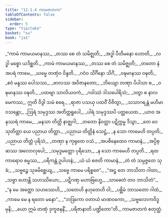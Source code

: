 ```yaml
---
title: "12.1.4 ကာမဇာတက"
tableOfContents: false
sidebar:
  order: 5
type: "tipitaka"
basket: "su"
book: "ja1"
---
```



<DynamicBreadcrumb />

<Division number="37" book="ja1">

<Paragraph number="2278" type="verses" book="ja1">
_“ကာမံ ကာမယမာနဿ,_  
_တဿ စေ တံ သမိဇ္ဈတိ;_  
_အဒ္ဓါ ပီတိမနော ဟောတိ,_  
_လဒ္ဓါ မစ္စော ယဒိစ္ဆတိ._  

</Paragraph>

</Division>
<Division number="38" book="ja1">

<Paragraph number="2279" type="verses" book="ja1">
_ကာမံ ကာမယမာနဿ,_  
_တဿ စေ တံ သမိဇ္ဈတိ;_  
_တတော နံ အပရံ ကာမေ,_  
_ဃမ္မေ တဏှံဝ ဝိန္ဒတိ._  

</Paragraph>

</Division>
<Division number="39" book="ja1">

<Paragraph number="2280" type="verses" book="ja1">
_ဂဝံဝ သိင်္ဂိနော သိင်္ဂံ,_  
_ဝဍ္ဎမာနဿ ဝဍ္ဎတိ;_  
_ဧဝံ မန္ဒဿ ပေါသဿ,_  
_ဗာလဿ အဝိဇာနတော;_  
_ဘိယျော တဏှာ ပိပါသာ စ,_  
_ဝဍ္ဎမာနဿ ဝဍ္ဎတိ._  

</Paragraph>

</Division>
<Division number="40" book="ja1">

<Paragraph number="2281" type="verses" book="ja1">
_ပထဗျာ သာလိယဝကံ,_  
_ဂဝါဿံ ဒါသပေါရိသံ;_  
_ဒတွာ စ နာလမေကဿ,_  
ဣတိ ဝိဒွါ သမံ စရေ._  

</Paragraph>

</Division>
<Division number="41" book="ja1">

<Paragraph number="2282" type="verses" book="ja1">
_ရာဇာ ပသယှ ပထဝိံ ဝိဇိတွာ,_  
_သသာဂရန္တံ မဟိမာဝသန္တော;_  
_ဩရံ သမုဒ္ဒဿ အတိတ္တရူပေါ,_  
_ပါရံ သမုဒ္ဒဿပိ ပတ္ထယေထ._  

</Paragraph>

</Division>
<Division number="42" book="ja1">

<Paragraph number="2283" type="verses" book="ja1">
_ယာဝ အနုဿရံ ကာမေ,_  
_မနသာ တိတ္တိ နာဇ္ဈဂါ;_  
_တတော နိဝတ္တာ ပဋိက္ကမ္မ ဒိသွာ,_  
_တေ ဝေ သုတိတ္တာ ယေ ပညာယ တိတ္တာ._  

</Paragraph>

</Division>
<Division number="43" book="ja1">

<Paragraph number="2284" type="verses" book="ja1">
_ပညာယ တိတ္တိနံ သေဋ္ဌံ,_  
_န သော ကာမေဟိ တပ္ပတိ;_  
_ပညာယ တိတ္တံ ပုရိသံ,_  
_တဏှာ န ကုရုတေ ဝသံ._  

</Paragraph>

</Division>
<Division number="44" book="ja1">

<Paragraph number="2285" type="verses" book="ja1">
_အပစိနေထေဝ ကာမာနံ,_  
_အပ္ပိစ္ဆဿ အလောလုပေါ;_  
_သမုဒ္ဒမတ္တော ပုရိသော,_  
_န သော ကာမေဟိ တပ္ပတိ._  

</Paragraph>

</Division>
<Division number="45" book="ja1">

<Paragraph number="2286" type="verses" book="ja1">
_ရထကာရောဝ စမ္မဿ,_  
_ပရိကန္တံ ဥပါဟနံ;_  
_ယံ ယံ စဇတိ ကာမာနံ,_  
_တံ တံ သမ္ပဇ္ဇတေ သုခံ;_  
_သဗ္ဗဉ္စေ သုခမိစ္ဆေယျ,_  
_သဗ္ဗေ ကာမေ ပရိစ္စဇေ”._  

</Paragraph>

</Division>
<Division number="46" book="ja1">

<Paragraph number="2287" type="verses" book="ja1">
_“အဋ္ဌ တေ ဘာသိတာ ဂါထာ,_  
_သဗ္ဗာ ဟောန္တိ သဟဿိယော;_  
_ပဋိဂဏှ မဟာဗြဟ္မေ,_  
_သာဓေတံ တဝ ဘာသိတံ”._  

</Paragraph>

</Division>
<Division number="47" book="ja1">

<Paragraph number="2288" type="verses" book="ja1">
_“န မေ အတ္ထော သဟဿေဟိ,_  
_သတေဟိ နဟုတေဟိ ဝါ;_  
_ပစ္ဆိမံ ဘာသတော ဂါထံ,_  
_ကာမေ မေ န ရတော မနော”._  

</Paragraph>

</Division>
<Division number="48" book="ja1">

<Paragraph number="2289" type="verses" book="ja1">
_“ဘဒြကော ဝတာယံ မာဏဝကော,_  
_သဗ္ဗလောကဝိဒူ မုနိ;_  
_ယော ဣမံ တဏှံ ဒုက္ခဇနနိံ,_  
_ပရိဇာနာတိ ပဏ္ဍိတော”တိ._  


</Paragraph>
</Division>

<Paragraph number="2290" type="center" book="ja1">
ကာမဇာတကံ စတုတ္ထံ.
</Paragraph>